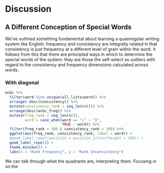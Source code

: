 # Discussion


## A Different Conception of Special Words
We've outlined something fundamental about learning a quasiregular writing system like English: frequency and consistency are integrally related in that consistency is just frequency at a different level of grain within the word. It follows from this that there are principled ways in which to determine the special words of the system: they are those the self-select as outliers with regard to the consistency and frequency dimensions calculated across words.

### With diagonal


```r
wcbc %>% 
  filter(word %in% unique(all_lists$word)) %>%
  arrange(-desc(consistency)) %>% 
  mutate(consistency_rank = seq_len(n())) %>%
  arrange(desc(wcbc_freq)) %>% 
  mutate(freq_rank = seq_len(n()),
         word = case_when(word == "i" ~ "I",
                          TRUE ~ word)) %>% 
  filter(freq_rank < 300 & consistency_rank < 300) %>% 
  ggplot(aes(freq_rank, consistency_rank, label = word)) +
  #geom_label_repel(position = position_jitter(height = 100)) +
  geom_label_repel() +
  theme_minimal() +
  labs(x = "Rank Frequency", y = "Rank Inconsistency")


```


We can talk through what the quadrants are, interpreting them. Focusing in on the
